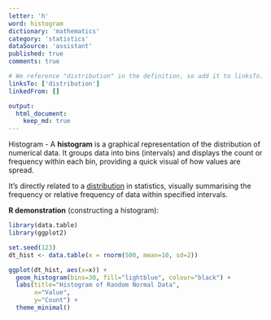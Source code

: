 ```yaml
---
letter: 'h'
word: histogram
dictionary: 'mathematics'
category: 'statistics'
dataSource: 'assistant'
published: true
comments: true

# We reference "distribution" in the definition, so add it to linksTo.
linksTo: ['distribution']
linkedFrom: []

output:
  html_document:
    keep_md: true
---
```




<a id="histogram">Histogram</a> - A **histogram** is a graphical representation of the distribution of numerical data. It groups data into bins (intervals) and displays the count or frequency within each bin, providing a quick visual of how values are spread.

It’s directly related to a [distribution](#distribution) in statistics, visually summarising the frequency or relative frequency of data within specified intervals.

**R demonstration** (constructing a histogram):


``` r
library(data.table)
library(ggplot2)

set.seed(123)
dt_hist <- data.table(x = rnorm(500, mean=10, sd=2))

ggplot(dt_hist, aes(x=x)) +
  geom_histogram(bins=30, fill="lightblue", colour="black") +
  labs(title="Histogram of Random Normal Data",
       x="Value",
       y="Count") +
  theme_minimal()
```

<Figure src="/dictionaries/mathematics/mathematics_statistics_h_histogram_files/unnamed-chunk-1-1.png">
	
</Figure>
